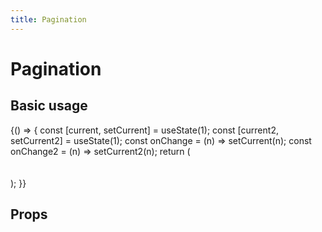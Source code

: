 ```yaml
---
title: Pagination
---
```



# Pagination

## Basic usage

<Playground>
{() => {
  const [current, setCurrent] = useState(1);
  const [current2, setCurrent2] = useState(1);
  const onChange = (n) => setCurrent(n);
  const onChange2 = (n) => setCurrent2(n);
  return (
    <div>
      <Pagination pageSize={10} total={200} current={current} onChange={onChange} />
      <br />
      <br />
      <Pagination pageSize={10} total={40} current={current2} onChange={onChange2} />
    </div>
  );
}}
</Playground>

## Props

<Props of={Pagination} />
